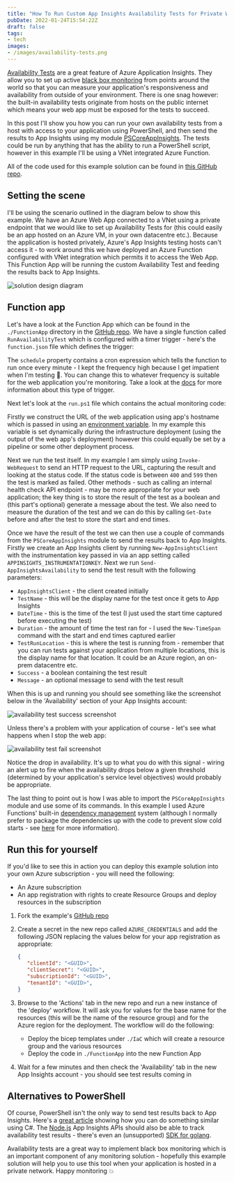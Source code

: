 ```yaml
---
title: "How To Run Custom App Insights Availability Tests for Private Web Applications"
pubDate: 2022-01-24T15:54:22Z
draft: false
tags:
- tech
images:
- /images/availability-tests.png
---
```


[Availability Tests](https://docs.microsoft.com/en-us/azure/azure-monitor/app/availability-overview) are a great feature of Azure Application Insights.  They allow you to set up active [black box monitoring](https://sre.google/sre-book/monitoring-distributed-systems/) from points around the world so that you can measure your application's responsiveness and availability from outside of your environment.  There is one snag however: the built-in availability tests originate from hosts on the public internet which means your web app must be exposed for the tests to succeed.  

In this post I'll show you how you can run your own availability tests from a host with access to your application using PowerShell, and then send the results to App Insights using my module [PSCoreAppInsights](https://www.powershellgallery.com/packages/PSCoreAppInsights).  The tests could be run by anything that has the ability to run a PowerShell script, however in this example I'll be using a VNet integrated Azure Function.

All of the code used for this example solution can be found in [this GitHub repo](https://github.com/tmeadon/custom-availability-test-example).

## Setting the scene

I'll be using the scenario outlined in the diagram below to show this example.  We have an Azure Web App connected to a VNet using a private endpoint that we would like to set up Availability Tests for (this could easily be an app hosted on an Azure VM, in your own datacentre etc.).  Because the application is hosted privately, Azure's App Insights testing hosts can't access it - to work around this we have deployed an Azure Function configured with VNet integration which permits it to access the Web App.  This Function App will be running the custom Availability Test and feeding the results back to App Insights.

![solution design diagram](/custom-availability-test-design.png)

## Function app

Let's have a look at the Function App which can be found in the `./FunctionApp` directory in the [GitHub repo](https://github.com/tmeadon/custom-availability-test-example).  We have a single function called `RunAvailabilityTest` which is configured with a timer trigger - here's the `function.json` file which defines the trigger:

<Gist id="45be49f43884ae49ef582263dec176b6" file="function.json" />


The `schedule` property contains a cron expression which tells the function to run once every minute - I kept the frequency high because I get impatient when I'm testing :eyes:.  You can change this to whatever frequency is suitable for the web application you're monitoring.  Take a look at the [docs](https://docs.microsoft.com/en-us/azure/azure-functions/functions-bindings-timer?tabs=powershell) for more information about this type of trigger.

Next let's look at the `run.ps1` file which contains the actual monitoring code:

<Gist id="45be49f43884ae49ef582263dec176b6" file="run.ps1" />

Firstly we construct the URL of the web application using app's hostname which is passed in using an [environment variable](https://docs.microsoft.com/en-us/azure/azure-functions/functions-reference-powershell?tabs=portal#environment-variables).  In my example this variable is set dynamically during the infrastructure deployment (using the output of the web app's deployment) however this could equally be set by a pipeline or some other deployment process.

Next we run the test itself.  In my example I am simply using `Invoke-WebRequest` to send an HTTP request to the URL, capturing the result and looking at the status code.  If the status code is between `400` and `599` then the test is marked as failed.  Other methods - such as calling an internal health check API endpoint - may be more appropriate for your web application; the key thing is to store the result of the test as a boolean and (this part's optional) generate a message about the test.  We also need to measure the duration of the test and we can do this by calling `Get-Date` before and after the test to store the start and end times.

Once we have the result of the test we can then use a couple of commands from the `PSCoreAppInsights` module to send the results back to App Insights.  Firstly we create an App Insights client  by running `New-AppInsightsClient` with the instrumentation key passed in via an app setting called `APPINSIGHTS_INSTRUMENTATIONKEY`.  Next we run `Send-AppInsightsAvailability` to send the test result with the following parameters:

- `AppInsightsClient` - the client created initially
- `TestName` - this will be the display name for the test once it gets to App Insights
- `DateTime` - this is the time of the test (I just used the start time captured before executing the test)
- `Duration` - the amount of time the test ran for - I used the `New-TimeSpan` command with the start and end times captured earlier
- `TestRunLocation` - this is where the test is running from - remember that you can run tests against your application from multiple locations, this is the display name for that location.  It could be an Azure region, an on-prem datacentre etc.
- `Success` - a boolean containing the test result
- `Message` - an optional message to send with the test result

When this is up and running you should see something like the screenshot below in the 'Availability' section of your App Insights account:

![availability test success screenshot](/availability-test-success-screenshot.png)

Unless there's a problem with your application of course - let's see what happens when I stop the web app:

![availability test fail screenshot](/availability-test-fail-screenshot.png)

Notice the drop in availability.  It's up to what you do with this signal - wiring an alert up to fire when the availability drops below a given threshold (determined by your application's service level objectives) would probably be appropriate.

The last thing to point out is how I was able to import the `PSCoreAppInsights` module and use some of its commands.  In this example I used Azure Functions' built-in [dependency management](https://docs.microsoft.com/en-us/azure/azure-functions/functions-reference-powershell?tabs=portal#dependency-management) system (although I normally prefer to package the dependencies up with the code to prevent slow cold starts - see [here](https://docs.microsoft.com/en-us/azure/azure-functions/functions-reference-powershell?tabs=portal#custom-modules) for more information).

## Run this for yourself

If you'd like to see this in action you can deploy this example solution into your own Azure subscription - you will need the following:

- An Azure subscription
- An app registration with rights to create Resource Groups and deploy resources in the subscription

1. Fork the example's [GitHub repo](https://github.com/tmeadon/custom-availability-test-example)
2. Create a secret in the new repo called `AZURE_CREDENTIALS` and add the following JSON replacing the values below for your app registration as appropriate:

   ```json
   {
      "clientId": "<GUID>",
      "clientSecret": "<GUID>",
      "subscriptionId": "<GUID>",
      "tenantId": "<GUID>",
   } 
   ```

3. Browse to the 'Actions' tab in the new repo and run a new instance of the 'deploy' workflow.  It will ask you for values for the base name for the resources (this will be the name of the resource group) and for the Azure region for the deployment.  The workflow will do the following:
   - Deploy the bicep templates under `./IaC` which will create a resource group and the various resources
   - Deploy the code in `./FunctionApp` into the new Function App
4. Wait for a few minutes and then check the 'Availability' tab in the new App Insights account - you should see test results coming in

## Alternatives to PowerShell

Of course, PowerShell isn't the only way to send test results back to App Insights.  Here's a [great article](https://dotnetthoughts.net/running-custom-availability-tests-azure-functions/) showing how you can do something similar using C#.  The [Node.js](https://docs.microsoft.com/en-us/azure/azure-monitor/app/nodejs) App Insights APIs should also be able to track availability test results - there's even an (unsupported) [SDK for golang](https://github.com/microsoft/ApplicationInsights-Go).

Availability tests are a great way to implement black box monitoring which is an important component of any monitoring solution - hopefully this example solution will help you to use this tool when your application is hosted in a private network.  Happy monitoring :collision:
